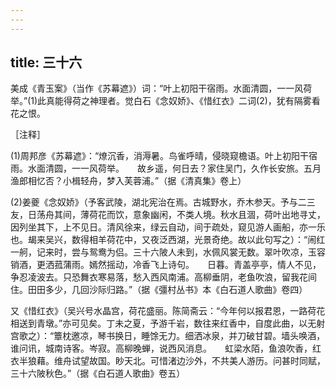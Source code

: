 ```yaml
---
---
---
```

title: 三十六
---




美成《青玉案》（当作《苏幕遮》）词：“叶上初阳干宿雨。水面清圆，一一风荷举。”(1)此真能得荷之神理者。觉白石《念奴娇》、《惜红衣》二词(2)，犹有隔雾看花之恨。

［注释］

(1)周邦彦《苏幕遮》：“燎沉香，消溽暑。鸟雀呼晴，侵晓窥檐语。叶上初阳干宿雨。水面清圆，一一风荷举。　　故乡遥，何日去？家住吴门，久作长安旅。五月渔郎相忆否？小楫轻舟，梦入芙蓉浦。”（据《清真集》卷上）

(2)姜夔《念奴娇》（予客武陵，湖北宪治在焉。古城野水，乔木参天。予与二三友，日荡舟其间，薄荷花而饮，意象幽闲，不类人境。秋水且涸，荷叶出地寻丈，因列坐其下，上不见日。清风徐来，绿云自动，间于疏处，窥见游人画船，亦一乐也。朅来吴兴，数得相羊荷花中，又夜泛西湖，光景奇绝。故以此句写之）：“闹红一舸，记来时，尝与鸳鸯为侣。三十六陂人未到，水佩风裳无数。翠叶吹凉，玉容销酒，更洒菰蒲雨。嫣然摇动，冷香飞上诗句。　　日暮。青盖亭亭，情人不见，争忍凌波去。只恐舞衣寒易落，愁入西风南浦。高柳垂阴，老鱼吹浪，留我花间住。田田多少，几回沙际归路。”（据《彊村丛书》本《白石道人歌曲》卷四）

又《惜红衣》（吴兴号水晶宫，荷花盛丽。陈简斋云：“今年何以报君恩，一路荷花相送到青墩。”亦可见矣。丁未之夏，予游千岩，数往来红香中，自度此曲，以无射宫歌之）：“簟枕邀凉，琴书换日，睡馀无力。细洒冰泉，并刀破甘碧。墙头唤酒，谁问讯，城南诗客。岑寂。高柳晚蝉，说西风消息。　　虹梁水陌，鱼浪吹香，红衣半狼藉。维舟试望故国。眇天北。可惜渚边沙外，不共美人游历。问甚时同赋，三十六陂秋色。”（据《白石道人歌曲》卷五）